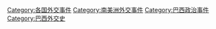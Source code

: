[[Category:各国外交事件|Category:各国外交事件]]
[[Category:南美洲外交事件|Category:南美洲外交事件]]
[[Category:巴西政治事件|Category:巴西政治事件]]
[[Category:巴西外交史|Category:巴西外交史]]